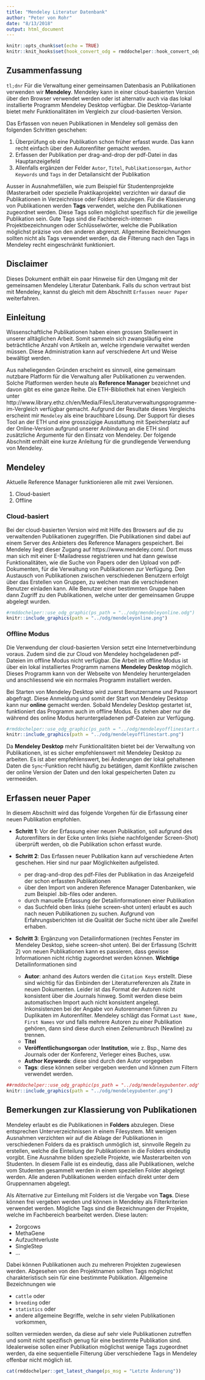 ```yaml
---
title: "Mendeley Literatur Datenbank"
author: "Peter von Rohr"
date: "8/13/2018"
output: html_document
---
```


```r
knitr::opts_chunk$set(echo = TRUE)
knitr::knit_hooks$set(hook_convert_odg = rmddochelper::hook_convert_odg)
```


## Zusammenfassung
`tl;dnr` Für die Verwaltung einer gemeinsamen Datenbasis an Publikationen verwenden wir __Mendeley__. Mendeley kann in einer cloud-basierten Version über den Browser verwendet werden oder ist alternativ auch via das lokal installierte Programm Mendeley Desktop verfügbar. Die Desktop-Variante bietet mehr Funktionalitäten im Vergleich zur cloud-basierten Version. 

Das Erfassen von neuen Publikationen in Mendeley soll gemäss den folgenden Schritten geschehen:

1. Überprüfung ob eine Publikation schon früher erfasst wurde. Das kann recht einfach über den Autorenfilter gemacht werden.
2. Erfassen der Publikation per drag-and-drop der pdf-Datei in das Hauptanzeigefeld
3. Allenfalls ergänzen der Felder `Autor`, `Titel`, `Publikationsorgan`, `Author Keywords` und `Tags` in der Detailansicht der Publikation

Ausser in Ausnahmefällen, wie zum Beispiel für Studentenprojekte (Masterarbeit oder spezielle Praktikaprojekte) verzichten wir darauf die Publikationen in Verzeichnisse oder Folders abzulegen. Für die Klassierung von Publikationen werden __Tags__ verwendet, welche den Publikationen zugeordnet werden. Diese Tags sollen möglichst spezifisch für die jeweilige Publikation sein. Gute Tags sind die Fachbereich-internen Projektbezeichnungen oder Schlüsselwörter, welche die Publikation möglichst präzise von den anderen abgrenzt. Allgemeine Bezeichnungen sollten nicht als Tags verwendet werden, da die Filterung nach den Tags in Mendeley recht eingeschränkt funktioniert.


## Disclaimer
Dieses Dokument enthält ein paar Hinweise für den Umgang mit der gemeinsamen Mendeley Literatur Datenbank. Falls du schon vertraut bist mit Mendeley, kannst du gleich mit dem Abschnitt `Erfassen neuer Paper` weiterfahren.


## Einleitung
Wissenschaftliche Publikationen haben einen grossen Stellenwert in unserer alltäglichen Arbeit. Somit sammeln sich zwangsläufig eine beträchtliche Anzahl von Artikeln an, welche irgendwie verwaltet werden müssen. Diese Administration kann auf verschiedene Art und Weise bewältigt werden. 

Aus naheliegenden Gründen erscheint es sinnvoll, eine gemeinsam nutzbare Platform für die Verwaltung aller Publikationen zu verwenden. Solche Platformen werden heute als __Reference Manager__ bezeichnet und davon gibt es eine ganze Reihe. Die ETH-Bibliothek hat einen Vergleich unter http://www.library.ethz.ch/en/Media/Files/Literaturverwaltungsprogramme-im-Vergleich verfügbar gemacht.  Aufgrund der Resultate dieses Vergleichs erscheint mir `Mendeley` als eine brauchbare Lösung. Der Support für dieses Tool an der ETH und eine grosszügige Ausstattung mit Speicherplatz auf der Online-Version aufgrund unserer Anbindung an die ETH sind zusätzliche Argumente für den Einsatz von Mendeley. Der folgende Abschnitt enthält eine kurze Anleitung für die grundlegende Verwendung von Mendeley.


## Mendeley
Aktuelle Reference Manager funktionieren alle mit zwei Versionen. 

1. Cloud-basiert
2. Offline


### Cloud-basiert
Bei der cloud-basierten Version wird mit Hilfe des Browsers auf die zu verwaltenden Publikationen zugegriffen. Die Publikationen sind dabei auf einem Server des Anbieters des Reference Managers gespeichert. Bei Mendeley liegt dieser Zugang auf https://www.mendeley.com/. Dort muss man sich mit einer E-Mailadresse registrieren und hat dann gewisse Funktionalitäten, wie die Suche von Papers oder den Upload von pdf-Dokumenten, für die Verwaltung von Publikationen zur Verfügung. Den Austausch von Publikationen zwischen verschiedenen Benutzern erfolgt über das Erstellen von Gruppen, zu welchen man die verschiedenen Benutzer einladen kann. Alle Benutzer einer bestimmten Gruppe haben dann Zugriff zu den Publikationen, welche unter der gemeinsamen Gruppe abgelegt wurden.

```r
#rmddochelper::use_odg_graphic(ps_path = "../odg/mendeleyonline.odg")
knitr::include_graphics(path = "../odg/mendeleyonline.png")
```
 
 
### Offline Modus
Die Verwendung der cloud-basierten Version setzt eine Internetverbindung voraus. Zudem sind die zur Cloud von Mendeley hochgeladenen pdf-Dateien im offline Modus nicht verfügbar. Die Arbeit im offline Modus ist über ein lokal installiertes Programm namens __Mendeley Desktop__ möglich. Dieses Programm kann von der Webseite von Mendeley heruntergeladen und anschliessend wie ein normales Programm installiert werden.  

Bei Starten von Mendeley Desktop wird zuerst Benutzername und Passwort abgefragt. Diese Anmeldung und somit der Start von Mendeley Desktop kann nur __online__ gemacht werden. Sobald Mendeley Desktop gestartet ist, funktioniert das Programm auch im offline Modus. Es stehen aber nur die während des online Modus heruntergeladenen pdf-Dateien zur Verfügung.

```r
#rmddochelper::use_odg_graphic(ps_path = "../odg/mendeleyofflinestart.odg")
knitr::include_graphics(path = "../odg/mendeleyofflinestart.png")
```

Da __Mendeley Desktop__ mehr Funktionalitäten bietet bei der Verwaltung von Publikationen, ist es sicher empfehlenswert mit Mendeley Desktop zu arbeiten. Es ist aber empfehlenswert, bei Änderungen der lokal gehaltenen Daten die `Sync`-Funktion recht häufig zu betätigen, damit Konflikte zwischen der online Version der Daten und den lokal gespeicherten Daten zu vermeeiden.  


## Erfassen neuer Paper
In diesem Abschnitt wird das folgende Vorgehen für die Erfassung einer neuen Publikation empfohlen.

* __Schritt 1__: Vor der Erfassung einer neuen Publikation, soll aufgrund des Autorenfilters in der Ecke unten links (siehe nachfolgender Screen-Shot) überprüft werden, ob die Publikation schon erfasst wurde.

* __Schritt 2__: Das Erfassen neuer Publikation kann auf verschiedene Arten geschehen. Hier sind nur paar Möglichkeiten aufgelisted. 
    + per drag-and-drop des pdf-Files der Publikation in das Anzeigefeld der schon erfassten Publikationen
    + über den Import von anderen Reference Manager Datenbanken, wie zum Beispiel .bib-files oder anderen.
    + durch manuelle Erfassung der Detailinformationen einer Publikation
    + das Suchfeld oben links (siehe screen-shot unten) erlaubt es auch nach neuen Publikationen zu suchen. Aufgrund von Erfahrungsberichten ist die Qualität der Suche nicht über alle Zweifel erhaben.
    
* __Schritt 3__: Ergänzung von Detailinformationen (rechtes Fenster im Mendeley Desktop, siehe screen-shot unten). Bei der Erfassung (Schritt 2) von neuen Publikationen kann es passieren, dass gewisse Informationen nicht richtig zugeordnet werden können. __Wichtige__ Detailinformationen sind
    + __Autor__: anhand des Autors werden die `Citation Keys` erstellt. Diese sind wichtig für das Einbinden der Literaturreferenzen als Zitate in neuen Dokumenten. Leider ist das Format der Autoren nicht konsistent über die Journals hinweg. Somit werden diese beim automatischen Import auch nicht konsistent angelegt. Inkonsistenzen bei der Angabe von Autorennamen führen zu Duplikaten im Autorenfilter. Mendeley schlägt das Format `Last Name, First Names` vor und falls mehrere Autoren zu einer Publikation gehören, dann sind diese durch einen Zeilenumbruch (Newline) zu trennen. 
    + __Titel__
    + __Veröffentlichungsorgan__ oder __Institution__, wie z. Bsp., Name des Journals oder der Konferenz, Verleger eines Buches, usw.
    + __Author Keywords__: diese sind durch den Autor vorgegeben
    + __Tags__: diese können selber vergeben werden und können zum Filtern verwendet werden.
    
    
```r
##rmddochelper::use_odg_graphic(ps_path = "../odg/mendeleypubenter.odg")
knitr::include_graphics(path = "../odg/mendeleypubenter.png")
```
    

## Bemerkungen zur Klassierung von Publikationen
Mendeley erlaubt es die Publikationen in __Folders__ abzulegen. Diese entsprechen Unterverzeichnissen in einem Filesystem. Mit wenigen Ausnahmen verzichten wir auf die Ablage der Publikationen in verschiedenen Folders da es praktisch unmöglich ist, sinnvolle Regeln zu erstellen, welche die Einteilung der Publikationen in die Folders eindeutig vorgibt. Eine Ausnahme bilden spezielle Projekte, wie Masterarbeiten von Studenten. In diesem Falle ist es eindeutig, dass alle Publikationen, welche vom Studenten gesammelt werden in einem speziellen Folder abgelegt werden. Alle anderen Publikationen werden einfach direkt unter dem Gruppennamen abgelegt.

Als Alternative zur Einteilung mit Folders ist die Vergabe von __Tags__. Diese können frei vergeben werden und können in Mendeley als Filterkriterien verwendet werden. Mögliche Tags sind die Bezeichnungen der Projekte, welche im Fachbereich bearbeitet werden. Diese lauten:

* 2orgcows
* MethaGene
* Aufzuchtverluste
* SingleStep
* ...

Dabei können Publikationen auch zu mehreren Projekten zugewiesen werden. Abgesehen von den Projektnamen sollten Tags möglichst charakteristisch sein für eine bestimmte Publikation. Allgemeine Bezeichnungen wie 

* `cattle` oder 
* `breeding` oder 
* `statistics` oder
* andere allgemeine Begriffe, welche in sehr vielen Publikationen vorkommen, 

sollten vermieden werden, da diese auf sehr viele Publikationen zutreffen und somit nicht spezifisch genug für eine bestimmte Publikation sind. Idealerweise sollen einer Publikation möglichst wenige Tags zugeordnet werden, da eine sequentielle Filterung über verschiedene Tags in Mendeley offenbar nicht möglich ist. 



```r
cat(rmddochelper::get_latest_change(ps_msg = "Letzte Änderung"))
```
 
